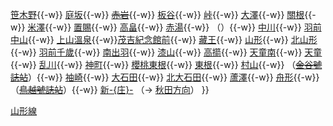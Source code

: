 {{鐵道路線
|模板名稱 = 山形線
|名稱 = [[File:JR logo (east).svg|25px|東日本旅客鐵道|link=東日本旅客鐵道]] [[奧羽本線]]（福島－新庄：[[山形線]]）
|代表色 = #ff6600
|車站列表 = [[福島站 (福島縣)|福島]]{{-w}} [[笹木野站|笹木野]]{{-w}} [[庭坂站|庭坂]]{{-w}} <strike>[[赤岩站|赤岩]]</strike>{{-w}} [[板谷站|板谷]]{{-w}} [[峠站|峠]]{{-w}} [[大澤站 (山形縣)|大澤]]{{-w}} [[關根站|關根]]{{-w}} [[米澤站|米澤]]{{-w}} [[置賜站|置賜]]{{-w}} [[高畠站|高畠]]{{-w}} [[赤湯站|赤湯]]{{-w}} （{{link-ja|北赤湯信號場|北赤湯信号場}}）{{-w}} [[中川站 (山形縣)|中川]]{{-w}} [[羽前中山站|羽前中山]]{{-w}} [[上山溫泉站|上山溫泉]]{{-w}}[[茂吉紀念館前站|茂吉紀念館前]]{{-w}} [[藏王站|藏王]]{{-w}} [[山形站|山形]]{{-w}} [[北山形站|北山形]]{{-w}} [[羽前千歲站|羽前千歲]]{{-w}} [[南出羽站|南出羽]]{{-w}} [[漆山站|漆山]]{{-w}} [[高擶站|高擶]]{{-w}} [[天童南站|天童南]]{{-w}} [[天童站|天童]]{{-w}} [[乱川站|乱川]]{{-w}} [[神町站|神町]]{{-w}} [[櫻桃東根站|櫻桃東根]]{{-w}} [[東根站|東根]]{{-w}} [[村山站 (山形縣)|村山]]{{-w}} （<strike>[[奧羽本線#廢站、廢除信號場|金谷號誌站]]</strike>）{{-w}} [[袖崎站|袖崎]]{{-w}} [[大石田站|大石田]]{{-w}} [[北大石田站|北大石田]]{{-w}} [[蘆澤站|蘆澤]]{{-w}} [[舟形站|舟形]]{{-w}}（<strike>[[奧羽本線#廢站、廢除信號場|鳥越號誌站]]</strike>）{{-w}} [[新庄站 (日本)|新-{庄}-]] （→ [[Template:奧羽本線|秋田方向]]）
}}<noinclude>
[[Category:東日本旅客鐵道路線模板|山形線]]
</noinclude>
